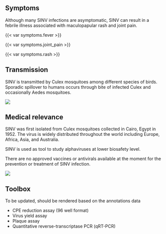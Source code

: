 ::: {.panel-tabset}

## Symptoms

::: {.grid}

::: {.g-col-8}
Although many SINV infections are asymptomatic, SINV can result in a febrile illness associated with maculopapular rash and joint pain.
:::

::: {.g-col-4}
{{< var symptoms.fever >}}

{{< var symptoms.joint_pain >}}

{{< var symptoms.rash >}}
:::

:::

## Transmission

::: {.grid}

::: {.g-col-6}
SINV is transmitted by Culex mosquitoes among different species of birds. Sporadic spillover to humans occurs through bite of infected Culex and occasionally Aedes mosquitoes.
:::

::: {.g-col-6}
![](SINV-transmission.png)
:::

:::

## Medical relevance

::: {.grid}

::: {.g-col-6}
SINV was first isolated from Culex mosquitoes collected in Cairo, Egypt in 1952. The virus is widely distributed throughout the world including Europe, Africa, Asia, and Australia.

SINV is used as tool to study alphaviruses at lower biosafety level.

There are no approved vaccines or antivirals available at the moment for the prevention or treatment of SINV infection. 
:::

::: {.g-col-6}
![](SINV-map.png)
:::

:::

## Toolbox

::: {.callout-note}
To be updated, should be rendered based on the annotations data
:::

- CPE reduction assay (96 well format)
- Virus yield assay
- Plaque assay
- Quantitative reverse-transcriptase PCR (qRT-PCR)

:::

